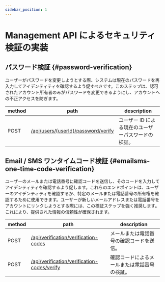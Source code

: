 ```yaml
---
sidebar_position: 1
---
```


# Management API によるセキュリティ検証の実装

## パスワード検証 \{#password-verification}

ユーザーがパスワードを変更しようとする際、システムは現在のパスワードを再入力してアイデンティティを確認するよう促すべきです。このステップは、認可されたアカウント所有者のみがパスワードを変更できるようにし、アカウントへの不正アクセスを防ぎます。

| method | path                                                                                                     | description                                        |
| ------ | -------------------------------------------------------------------------------------------------------- | -------------------------------------------------- |
| POST   | [/api/users/\{userId\}/password/verify](https://openapi.logto.io/operation/operation-verifyuserpassword) | ユーザー ID による現在のユーザーパスワードの検証。 |

## Email / SMS ワンタイムコード検証 \{#emailsms-one-time-code-verification}

ユーザーのメールまたは電話番号に確認コードを送信し、そのコードを入力してアイデンティティを確認するよう促します。これらのエンドポイントは、ユーザーのアイデンティティを確認するか、特定のメールまたは電話番号の所有権を確認するために使用できます。ユーザーが新しいメールアドレスまたは電話番号をアカウントにリンクしようとする際には、この検証ステップを強く推奨します。これにより、提供された情報の信頼性が確保されます。

| method | path                                                                                                               | description                                  |
| ------ | ------------------------------------------------------------------------------------------------------------------ | -------------------------------------------- |
| POST   | [/api/verification/verification-codes](https://openapi.logto.io/operation/operation-createverificationcode)        | メールまたは電話番号の確認コードを送信。     |
| POST   | [/api/verification/verification-codes/verify](https://openapi.logto.io/operation/operation-verifyverificationcode) | 確認コードによるメールまたは電話番号の検証。 |
